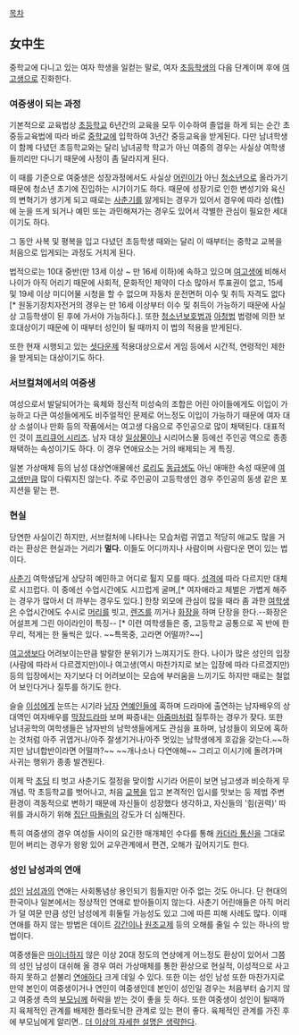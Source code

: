 [[목차]]
== 女中生 ==
중학교에 다니고 있는 여자 학생을 일컫는 말로, 여자 [[초등학생]]의 다음 단계이며 후에 [[여고생]]으로 진화한다.

=== 여중생이 되는 과정 === 
기본적으로 교육법상 [[초등학교]] 6년간의 교육을 모두 이수하여 졸업을 하게 되는 순간 초중등교육법에 따라 바로 [[중학교]]에 입학하여 3년간 중등교육을 받게된다. 다만 남녀학생이 함께 다녔던 초등학교와는 달리 남녀공학 학교가 아닌 여중의 경우는 사실상 여학생들끼리만 다니기 때문에 사정이 좀 달라지게 된다. 

이 때를 기준으로 여중생은 성장과정에서도 사실상 [[어린이]]가 아닌 [[청소년]]으로 올라가기 때문에 청소년 초기에 진입하는 시기이기도 하다. 때문에 성장기로 인한 변성기와 육신의 변혁기가 생기게 되고 때로는 [[사춘기]]를 앓게되는 경우가 있어서 경우에 따라 성(性)에 눈을 뜨게 되거나 예민 또는 과민해져가는 경우도 있어서 각별한 관심이 필요한 세대이기도 하다. 

그 동안 사복 및 평복을 입고 다녔던 초등학생 때와는 달리 이 때부터는 중학교 교복을 처음으로 입게되는 과정도 거치게 된다. 

법적으로는 10대 중반(만 13세 이상 ~ 만 16세 이하)에 속하고 있으며 [[여고생]]에 비해서 나이가 아직 어리기 때문에 사회적, 문화적인 제약이 다소 많아서 투표권이 없고, 15세 및 19세 이상 미디어물 시청을 할 수 없으며 자동차 운전면허 이수 및 취득 자격도 없다[* 원동기장치자전거의 경우는 만 16세 이상부터 이수 및 취득이 가능하기 때문에 사실상 고등학생이 된 후에 가서야 가능하다.]. 또한 [[청소년보호법]]과 [[아청법]] 법령에 의한 보호대상이기 때문에 이 때부터 성인이 될 때까지 이 법의 적용을 받게된다. 

또한 현재 시행되고 있는 [[셧다운제]] 적용대상으로서 게임 등에서 시간적, 연령적인 제한을 받게되는 대상이기도 하다.
 
=== 서브컬쳐에서의 여중생 ===
여성으로서 발달되어가는 육체와 정신적 미성숙의 조합은 어린 아이들에게도 이입이 가능하고 다큰 여성들에게도 비주얼적인 문제로 어느정도 이입이 가능하기 때문에 여자 대상 소설이나 만화 등의 작품에서는 여고생 다음으로 주인공으로 많이 채택된다. 대표적인 것이 [[프리큐어 시리즈]]. 남자 대상 [[일상물]]이나  시리어스물 등에선 주인공 역으로 종종 채택하는 속성이기도 하다. 이 경우 연애요소는 거의 배제되는 게 특징.

일본 가상매체 등의 남성 대상연애물에선 [[로리]]도 [[동급생]]도 아닌 애매한 속성 때문에 [[여고생]]만큼 많이 다뤄지진 않는다. 주로 주인공이 고등학생인 경우 주인공의 동생 같은 포지션을 맡는 편.
=== 현실 ===
당연한 사실이긴 하지만, 서브컬처에 나타나는 모습처럼 귀엽고 적당히 애교도 많을 거라는 환상은 현실과는 거리가 '''멀다.''' 이들도 어디까지나 사람이며 사람다운 면이 있는 법이다. 

[[사춘기]] 여학생답게 상당히 예민하고 어디로 튈지 모를 때다. [[성격]]에 따라 다르지만 대체로 시끄럽다. 이 중에선 수업시간에도 시끄럽게 굴며,[* 여자애라고 체벌은 가볍게 해주는 경우가 많아서 더 까부는 경우도 있다.] 한창 외모에 관심이 많을 때라 좀 과한 [[여학생]]은 수업시간에도 수시로 [[머리]]를 빗고, [[렌즈]]를 끼거나 [[화장]]을 하며 단장을 한다.--화장은 어설프게 그린 아이라인이 특징-- [* 이런 여학생들은 중, 고등학교 공통으로 꼭 반에 한 무리, 적게는 한 둘씩은 있다. ~~특목중, 고라면 어떨까?~~] 

[[여고생]]보다 어려보이는만큼 발랄한 분위기가 느껴지기도 한다. 나이가 많은 성인의 입장(사람에 따라서 다르겠지만)이나 여고생(역시 마찬가지로 보는 입장에 따라 다르겠지만) 등의 입장에서는 자기보다 더 어려보이는 모습에 부러움을 느끼기도 하지만 때로는 철없어 보인다거나 질투를 하기도 한다.

슬슬 [[이성]]에게 눈뜨는 시기라 [[남자]] [[연예인]]들에 혹하며 드라마에 출연하는 남자배우의 상대역인 여자배우를 [[막장드라마]] 보며 짜증내는 [[아줌마]]처럼 질투하는 경우가 잦다. 또한 남녀공학의 여학생들은 남자반의 남학생들에게도 관심을 표하며, 남성들이 외모에 혹하는 것처럼 아주 귀엽거나/아주 잘생기거나/아주 멋있는 남학생에게 호감을 갖는다.~~하지만 남녀합반이라면 어떨까?~~ ~~개나소나 다연애해~~ 그리고 이시기에 돌려가며 사귀는 행위가 종종 발견된다. 

이제 막 [[초딩]] 티 벗고 사춘기도 절정을 맞이할 시기라 어른이 보면 남고생과 비슷하게 무개념. 막 초등학교를 벗어나고, 처음 [[교복]]을 입고 본격적인 입시를 맛보는 둥 제법 주변 환경이 격동적으로 변하기 때문에 자신들이 성장했다 생각하고, 자신들의 '힘(권력)' 따위를 과시하기 위해 [[집단 따돌림]]의 강도가 더 심해진다.

특히 여중생의 경우 여성들 사이의 요긴한 매개체인 수다를 통해 [[카더라 통신]]을 그대로 믿어 버리는 경우가 왕왕 있어 교우관계에서 편견, 오해가 깊어지기도 한다.

=== 성인 남성과의 연애 ===
[[성인]] [[남성]]과의 연애는 사회통념상 용인되기 힘들지만 아주 없는 것도 아니다. 단 현대의 한국이나 일본에서는 정상적인 연애로 받아들이지 않는다. 사춘기 어린애들은 아직 머리가 덜 여문 만큼 성인 남성에게 휘둘릴 가능성도 있고 그에 따른 피해 사례도 많다. 이때 연애를 하지 않는 방법은 데이트 [[강간]]이나 [[원조교제]] 등의 오해를 줄일 수 있는 하나의 방법이다. 

여중생들은 [[마이너]]하지 않은 이상 20대 정도의 연상에게 어느정도 환상이 있어서 그쯤의 성인 남성이 대쉬해 올 경우 여러 가상매체를 통한 환상으로 현실적, 이성적으로 사고하지 못하고 섣불리 [[연애]]하다 크게 데일 수 있다.  또한 이는 성인 남성 또한 마찬가지로 만약 본인이 여중생이거나 연인이 여중생인데 본인이 성인일 경우는 처음부터 숨기지 않고 여중생 측의 [[부모님]]께 허락을 받는 것이 좋을 듯 하다. 또한 여중생이 성인이 될때까지 육체적인 관계를 배제한 플라토닉한 관계로 있는 편이 좋다. 육체적인 관계를 가진 후에 부모님에게 알리면.. [[더 이상의 자세한 설명은 생략한다]]. 
